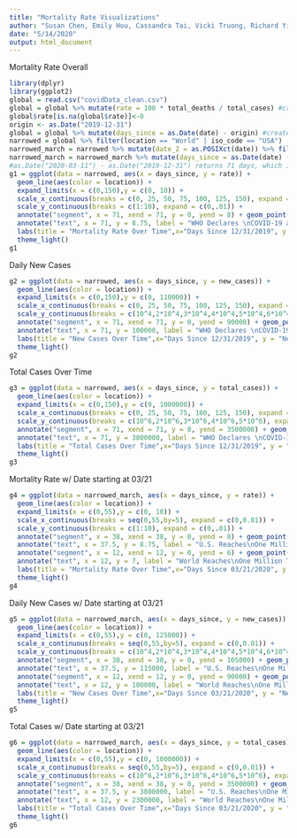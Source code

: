 ```yaml
---
title: "Mortality Rate Visualizations"
author: "Susan Chen, Emily Hou, Cassandra Tai, Vicki Truong, Richard Yim"
date: "5/14/2020"
output: html_document
---
```

Mortality Rate Overall
```r
library(dplyr)
library(ggplot2)
global = read.csv("covidData_clean.csv")
global = global %>% mutate(rate = 100 * total_deaths / total_cases) #create column for mortality rate
global$rate[is.na(global$rate)]<-0
origin <- as.Date("2019-12-31")
global = global %>% mutate(days_since = as.Date(date) - origin) #create column for days since 12/31/2019, the start of our data overall
narrowed = global %>% filter(location == "World" | iso_code == "USA")
narrowed_march = narrowed %>% mutate(date_2 = as.POSIXct(date)) %>% filter(date_2 > as.POSIXct("2020-03-20")) 
narrowed_march = narrowed_march %>% mutate(days_since = as.Date(date) - as.Date("2020-03-21"))
#as.Date("2020-03-11") - as.Date("2019-12-31") returns 71 days, which is the time between the start of the data and when the WHO declared COVID-19 a global pandemic
g1 = ggplot(data = narrowed, aes(x = days_since, y = rate)) + 
  geom_line(aes(color = location)) + 
  expand_limits(x = c(0,150),y = c(0, 10)) +
  scale_x_continuous(breaks = c(0, 25, 50, 75, 100, 125, 150), expand = c(0,0.01)) + 
  scale_y_continuous(breaks = c(1:10), expand = c(0,.01)) + 
  annotate("segment", x = 71, xend = 71, y = 0, yend = 8) + geom_point(aes(x = 71, y = 8)) + 
  annotate("text", x = 71, y = 8.75, label = "WHO Declares \nCOVID-19 a \nGlobal Pandemic", size = 2.5) + 
  labs(title = "Mortality Rate Over Time",x="Days Since 12/31/2019", y = "Mortality Rate (Percentage)") + 
  theme_light()
g1
```

Daily New Cases
```r
g2 = ggplot(data = narrowed, aes(x = days_since, y = new_cases)) + 
  geom_line(aes(color = location)) + 
  expand_limits(x = c(0,150),y = c(0, 110000)) +
  scale_x_continuous(breaks = c(0, 25, 50, 75, 100, 125, 150), expand = c(0,0.01)) + 
  scale_y_continuous(breaks = c(10^4,2*10^4,3*10^4,4*10^4,5*10^4,6*10^4,7*10^4,8*10^4,9*10^4,10*10^4,11*10^4), expand = c(0,0.1)) + 
  annotate("segment", x = 71, xend = 71, y = 0, yend = 90000) + geom_point(aes(x = 71, y = 90000)) + 
  annotate("text", x = 71, y = 100000, label = "WHO Declares \nCOVID-19 a \nGlobal Pandemic", size = 2.5) + 
  labs(title = "New Cases Over Time",x="Days Since 12/31/2019", y = "New Cases") + 
  theme_light()
g2
```

Total Cases Over Time
```r
g3 = ggplot(data = narrowed, aes(x = days_since, y = total_cases)) + 
  geom_line(aes(color = location)) + 
  expand_limits(x = c(0,150),y = c(0, 1000000)) +
  scale_x_continuous(breaks = c(0, 25, 50, 75, 100, 125, 150), expand = c(0,0.01)) + 
  scale_y_continuous(breaks = c(10^6,2*10^6,3*10^6,4*10^6,5*10^6), expand = c(0,0.1)) + 
  annotate("segment", x = 71, xend = 71, y = 0, yend = 3500000) + geom_point(aes(x = 71, y = 3500000)) + 
  annotate("text", x = 71, y = 3800000, label = "WHO Declares \nCOVID-19 a \nGlobal Pandemic", size = 2.5) + 
  labs(title = "Total Cases Over Time",x="Days Since 12/31/2019", y = "Total Cases") + 
  theme_light()
g3
```

Mortality Rate w/ Date starting at 03/21
```r
g4 = ggplot(data = narrowed_march, aes(x = days_since, y = rate)) + 
  geom_line(aes(color = location)) + 
  expand_limits(x = c(0,55),y = c(0, 10)) +
  scale_x_continuous(breaks = seq(0,55,by=5), expand = c(0,0.01)) + 
  scale_y_continuous(breaks = c(1:10), expand = c(0,.01)) + 
  annotate("segment", x = 38, xend = 38, y = 0, yend = 8) + geom_point(aes(x = 38, y = 8)) + 
  annotate("text", x = 37.5, y = 8.75, label = "U.S. Reaches\nOne Million Total Cases\nof COVID-19", size = 2.5) + 
  annotate("segment", x = 12, xend = 12, y = 0, yend = 6) + geom_point(aes(x = 12, y = 6)) + 
  annotate("text", x = 12, y = 7, label = "World Reaches\nOne Million Total Cases\nof COVID-19", size = 2.5) +
  labs(title = "Mortality Rate Over Time",x="Days Since 03/21/2020", y = "Mortality Rate (Percentage)") + 
  theme_light()
g4
```

Daily New Cases w/ Date starting at 03/21
```r
g5 = ggplot(data = narrowed_march, aes(x = days_since, y = new_cases)) + 
  geom_line(aes(color = location)) + 
  expand_limits(x = c(0,55),y = c(0, 125000)) +
  scale_x_continuous(breaks = seq(0,55,by=5), expand = c(0,0.01)) + 
  scale_y_continuous(breaks = c(10^4,2*10^4,3*10^4,4*10^4,5*10^4,6*10^4,7*10^4,8*10^4,9*10^4,10*10^4,11*10^4), expand = c(0,0.1)) + 
  annotate("segment", x = 38, xend = 38, y = 0, yend = 105000) + geom_point(aes(x = 38, y = 105000)) + 
  annotate("text", x = 37.5, y = 115000, label = "U.S. Reaches\nOne Million Total Cases\nof COVID-19", size = 2.5) + 
  annotate("segment", x = 12, xend = 12, y = 0, yend = 90000) + geom_point(aes(x = 12, y = 90000)) + 
  annotate("text", x = 12, y = 100000, label = "World Reaches\nOne Million Total Cases\nof COVID-19", size = 2.5) + 
  labs(title = "New Cases Over Time",x="Days Since 03/21/2020", y = "New Cases") + 
  theme_light()
g5
```

Total Cases w/ Date starting at 03/21
```r
g6 = ggplot(data = narrowed_march, aes(x = days_since, y = total_cases)) + 
  geom_line(aes(color = location)) + 
  expand_limits(x = c(0,55),y = c(0, 1000000)) +
  scale_x_continuous(breaks = seq(0,55,by=5), expand = c(0,0.01)) + 
  scale_y_continuous(breaks = c(10^6,2*10^6,3*10^6,4*10^6,5*10^6), expand = c(0,0.1)) + 
  annotate("segment", x = 38, xend = 38, y = 0, yend = 3500000) + geom_point(aes(x = 38, y = 3500000)) + 
  annotate("text", x = 37.5, y = 3800000, label = "U.S. Reaches\nOne Million Total Cases\nof COVID-19", size = 2.5) + annotate("segment", x = 12, xend = 12, y = 0, yend = 2000000) + geom_point(aes(x = 12, y = 2000000)) + 
  annotate("text", x = 12, y = 2300000, label = "World Reaches\nOne Million Total Cases\nof COVID-19", size = 2.5) + 
  labs(title = "Total Cases Over Time",x="Days Since 03/21/2020", y = "Total Cases") + 
  theme_light()
g6
```
